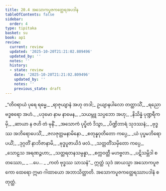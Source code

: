 ```yaml
---
title: 20.4 အသောကပူဇကတ္ထေရအပဒါန
tableOfContents: false
sidebar:
  order: 4
type: tipitaka
basket: su
book: ap1
review:
  current: review
  updated: '2025-10-20T21:21:02.809496'
  updated_by: ''
  notes: ''
  history:
  - state: review
    date: '2025-10-20T21:21:02.809496'
    updated_by: ''
    notes: ''
    previous_state: draft
---
```



<DynamicBreadcrumb />


<ReviewStatus review={frontmatter.review} showDetails={true} />

<HypothesisAnnotation frontmatter={frontmatter} />

<Division number="17" book="ap1" e="ch" v="20" p="221">

<Paragraph number="2688" type="verses" book="ap1">
_“တိဝရာယံ ပုရေ ရမ္မေ,_  
_ရာဇုယျာနံ အဟု တဒါ;_  
ဥယျာနပါလော တတ္ထာသိံ,_  
_ရညော ဗဒ္ဓစရော အဟံ._  

</Paragraph>

</Division>
<Division number="18" book="ap1" e="ch" v="20" p="222">

<Paragraph number="2689" type="verses" book="ap1">
_ပဒုမော နာမ နာမေန,_  
_သယမ္ဘူ သပ္ပဘော အဟု;_  
_နိသိန္နံ ပုဏ္ဍရီကမှိ,_  
_ဆာယာ န ဇဟိ တံ မုနိံ._  

</Paragraph>

</Division>
<Division number="19" book="ap1" e="ch" v="20" p="222">

<Paragraph number="2690" type="verses" book="ap1">
_အသောကံ ပုပ္ဖိတံ ဒိသွာ,_  
_ပိဏ္ဍိဘာရံ သုဒဿနံ;_  
_ဗုဒ္ဓဿ အဘိရောပေသိံ,_  
_ဇလဇုတ္တမနာမိနော._  

</Paragraph>

</Division>
<Division number="20" book="ap1" e="ch" v="20" p="222">

<Paragraph number="2691" type="verses" book="ap1">
_စတုန္နဝုတိတော ကပ္ပေ,_  
_ယံ ပုပ္ဖမဘိရောပယိံ;_  
_ဒုဂ္ဂတိံ နာဘိဇာနာမိ,_  
_ဗုဒ္ဓပူဇာယိဒံ ဖလံ._  

</Paragraph>

</Division>
<Division number="21" book="ap1" e="ch" v="20" p="222">

<Paragraph number="2692" type="verses" book="ap1">
_သတ္တတိံသမှိတော ကပ္ပေ,_  
_သောဠသ အရဏဉ္ဇဟာ;_  
_သတ္တရတနသမ္ပန္နာ,_  
_စက္ကဝတ္တီ မဟဗ္ဗလာ._  

</Paragraph>

</Division>
<Division number="22" book="ap1" e="ch" v="20" p="222">

<Paragraph number="2693" type="verses" book="ap1">
_ပဋိသမ္ဘိဒါ စတဿော,_  
_ …ပေ… _  
_ကတံ ဗုဒ္ဓဿ သာသနံ”._  

</Paragraph>

<Paragraph number="2694" book="ap1">
ဣတ္ထံ သုဒံ အာယသ္မာ အသောကပူဇကော ထေရော ဣမာ ဂါထာယော အဘာသိတ္ထာတိ.

</Paragraph>
</Division>

<Paragraph number="2695" type="center" book="ap1">
အသောကပူဇကတ္ထေရဿာပဒါနံ စတုတ္ထံ.
</Paragraph>